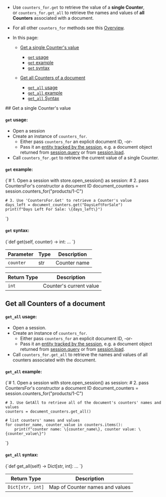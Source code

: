 
<Admonition type="note" title="">

* Use `counters_for.get` to retrieve the value of a **single Counter**,  
  or `counters_for.get_all` to retrieve the names and values of **all Counters** associated with a document.

* For all other `counters_for` methods see this [Overview](../../document-extensions/counters/overview.mdx#counter-methods-and-the--object).

* In this page:  

  * [Get a single Counter's value](../../document-extensions/counters/retrieve-counter-values.mdx#get-a-single-counter)  
     * [`get` usage](../../document-extensions/counters/retrieve-counter-values.mdx#usage)  
     * [`get` example](../../document-extensions/counters/retrieve-counter-values.mdx#example)  
     * [`get` syntax](../../document-extensions/counters/retrieve-counter-values.mdx#syntax)

  * [Get all Counters of a document](../../document-extensions/counters/retrieve-counter-values.mdx#get-all-counters-of-a-document)  
     * [`get_all` usage](../../document-extensions/counters/retrieve-counter-values.mdx#usage-1)  
     * [`get_all` example](../../document-extensions/counters/retrieve-counter-values.mdx#example-1)  
     * [`get_all` Syntax](../../document-extensions/counters/retrieve-counter-values.mdx#syntax-1)  

</Admonition>
## Get a single Counter's value

#### `get` usage:  

* Open a session
* Create an instance of `counters_for`.
    * Either pass `counters_for` an explicit document ID, -or-
    * Pass it an [entity tracked by the session](../../client-api/session/loading-entities.mdx), 
      e.g. a document object returned from [session.query](../../client-api/session/querying/how-to-query.mdx) or from [session.load](../../client-api/session/loading-entities.mdx#load).
* Call `counters_for.get` to retrieve the current value of a single Counter.
#### `get` example:  

<TabItem value="counters_region_Get" label="counters_region_Get">
<CodeBlock language="python">
{`# 1. Open a session
with store.open_session() as session:
    # 2. pass CountersFor's constructor a document ID
    document_counters = session.counters_for("products/1-C")

    # 3. Use 'CountersFor.Get' to retrieve a Counter's value
    days_left = document_counters.get("DaysLeftForSale")
    print(f"Days Left For Sale: \{days_left\}")
`}
</CodeBlock>
</TabItem>
#### `get` syntax:  

<TabItem value="Get-definition" label="Get-definition">
<CodeBlock language="python">
{`def get(self, counter) -> int: ...
`}
</CodeBlock>
</TabItem>

| Parameter     | Type   | Description    |
|---------------|--------|----------------|
| `counter` | str | Counter name |

| Return Type  | Description             |
|--------------|-------------------------|
| `int`        | Counter's current value |



## Get all Counters of a document
#### `get_all` usage: 

* Open a session.  
* Create an instance of `counters_for`.
    * Either pass `counters_for` an explicit document ID, -or-
    * Pass it an [entity tracked by the session](../../client-api/session/loading-entities.mdx), 
      e.g. a document object returned from [session.query](../../client-api/session/querying/how-to-query.mdx) or from [session.load](../../client-api/session/loading-entities.mdx#load).
* Call `counters_for.get_all` to retrieve the names and values of all counters associated with the document.
#### `get_all` example:  

<TabItem value="counters_region_GetAll" label="counters_region_GetAll">
<CodeBlock language="python">
{`# 1. Open a session
with store.open_session() as session:
    # 2. pass CountersFor's constructor a document ID
    document_counters = session.counters_for("products/1-C")

    # 3. Use GetAll to retrieve all of the document's counters' names and values
    counters = document_counters.get_all()

    # list counters' names and values
    for counter_name, counter_value in counters.items():
        print(f"counter name: \{counter_name\}, counter value: \{counter_value\}")
`}
</CodeBlock>
</TabItem>
#### `get_all` syntax:  

<TabItem value="GetAll-definition" label="GetAll-definition">
<CodeBlock language="python">
{`def get_all(self) -> Dict[str, int]: ...
`}
</CodeBlock>
</TabItem>

| Return Type      | Description                     |
|------------------|---------------------------------|
| `Dict[str, int]` | Map of Counter names and values |





